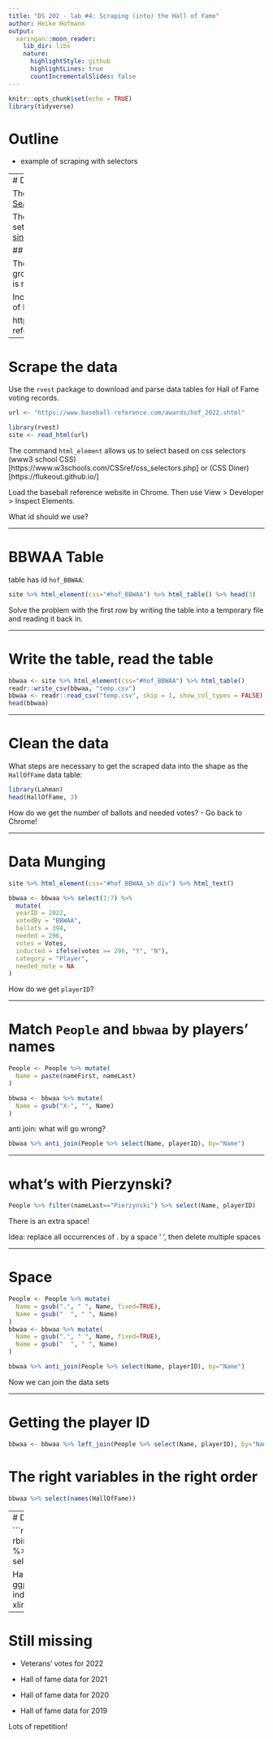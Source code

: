 ```yaml
---
title: "DS 202 - lab #4: Scraping (into) the Hall of Fame"
author: Heike Hofmann
output:
  xaringan::moon_reader:
    lib_dir: libs
    nature:
      highlightStyle: github
      highlightLines: true
      countIncrementalSlides: false
---
```


```r
knitr::opts_chunk$set(echo = TRUE)
library(tidyverse)
```
# Outline

- example of scraping with selectors

---
# Data Background

The Lahman data package is based on [Sean Lahman](https://www.seanlahman.com/)'s  Baseball  [Database](https://www.seanlahman.com/baseball-archive/statistics/). 

The `HallOfFame` table is a part of this set of tables and  has [not been updated since 2018](https://github.com/chadwickbureau/baseballdatabank/commits/a0b17f910506f7bfc2be2f834c50d50beb884c8f/core/HallOfFame.csv?browsing_rename_history=true&new_path=contrib/HallOfFame.csv&original_branch=master)

## Baseball Reference 

The site baseball-reference.com has grown out of Sean Lahman's work and is now maintained independently. 

 Incidentally, it also has tables with Hall of Fame information, e.g. for 2022: 

https://www.baseball-reference.com/awards/hof_2022.shtml

---

# Scrape the data

Use the `rvest` package to download and parse data tables for Hall of Fame voting records. 

```r
url <- "https://www.baseball-reference.com/awards/hof_2022.shtml"

library(rvest)
site <- read_html(url)
```

The command `html_element` allows us to select based on css selectors (www3 school CSS)[https://www.w3schools.com/CSSref/css_selectors.php] or (CSS Diner)[https://flukeout.github.io/]

Load the baseball reference website in Chrome. Then use View > Developer > Inspect Elements.

What id should we use?

---

# BBWAA Table

table has id `hof_BBWAA`:

```r
site %>% html_element(css="#hof_BBWAA") %>% html_table() %>% head(3)
```

Solve the problem with the first row by writing the table into a temporary file and reading it back in.

---

# Write the table, read the table

```r
bbwaa <- site %>% html_element(css="#hof_BBWAA") %>% html_table() 
readr::write_csv(bbwaa, "temp.csv")
bbwaa <- readr::read_csv("temp.csv", skip = 1, show_col_types = FALSE)
head(bbwaa)
```


---

# Clean the data

What steps are necessary to get the scraped data into the shape as the `HallOfFame` data table:

```r
library(Lahman)
head(HallOfFame, 3)
```
How do we get the number of ballots and needed votes? - Go back to Chrome!

---

# Data Munging

```r
site %>% html_element(css="#hof_BBWAA_sh div") %>% html_text()
```
```r
bbwaa <- bbwaa %>% select(1:7) %>% 
  mutate(
  yearID = 2022,
  votedBy = "BBWAA",
  ballots = 394,
  needed = 296,
  votes = Votes,
  inducted = ifelse(votes >= 296, "Y", "N"),
  category = "Player",
  needed_note = NA
)
```

How do we get `playerID`? 

---

# Match `People` and `bbwaa` by players' names

```r
People <- People %>% mutate(
  Name = paste(nameFirst, nameLast)
)

bbwaa <- bbwaa %>% mutate(
  Name = gsub("X-", "", Name)
)
```

anti join: what will go wrong?

```r
bbwaa %>% anti_join(People %>% select(Name, playerID), by="Name")
```

---

# what's with Pierzynski?

```r
People %>% filter(nameLast=="Pierzynski") %>% select(Name, playerID)
```
There is an extra space!

Idea: replace all occurrences of . by a space ' ', then delete multiple spaces

---

# Space 

```r
People <- People %>% mutate(
  Name = gsub(".", " ", Name, fixed=TRUE),
  Name = gsub("  ", " ", Name)
)
bbwaa <- bbwaa %>% mutate(
  Name = gsub(".", " ", Name, fixed=TRUE),
  Name = gsub("  ", " ", Name)
)

bbwaa %>% anti_join(People %>% select(Name, playerID), by="Name")
```
Now we can join the data sets

---

# Getting the player ID

```r
bbwaa <- bbwaa %>% left_join(People %>% select(Name, playerID), by="Name")
```

# The right variables in the right order

```r
bbwaa %>% select(names(HallOfFame))
```




---
# Deliverable: data

```r
HallOfFame <- rbind(HallOfFame, bbwaa %>% select(names(HallOfFame)))

HallOfFame %>% 
  ggplot(aes(x = yearID, fill = inducted)) +
  geom_bar() +
  xlim(c(1936, 2023))
```

---

# Still missing

- Veterans' votes for 2022

- Hall of fame data for 2021

- Hall of fame data for 2020

- Hall of fame data for 2019

Lots of repetition! 